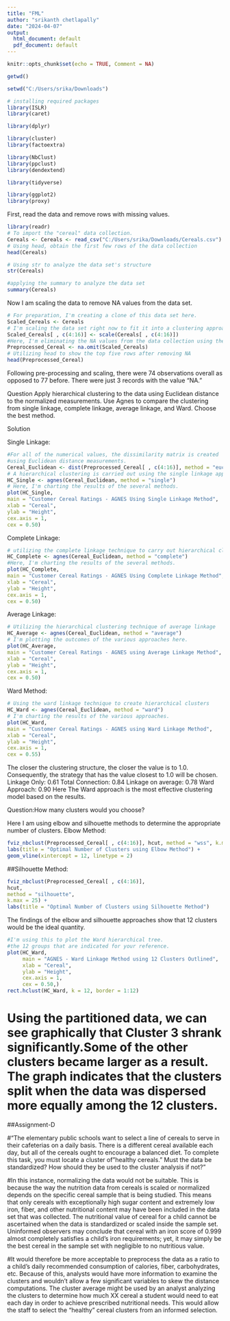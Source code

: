 ---
title: "FML"
author: "srikanth chetlapally"
date: "2024-04-07"
output:
  html_document: default
  pdf_document: default
---

```{r setup, include=FALSE}
knitr::opts_chunk$set(echo = TRUE, Comment = NA)
```



```{r}
getwd()
```
```{r}
setwd("C:/Users/srika/Downloads")
```

```{r}
# installing required packages
library(ISLR)
library(caret)
```

```{r}
library(dplyr)
```

```{r}
library(cluster)
library(factoextra)
```

```{r}
library(NbClust)
library(ppclust)
library(dendextend)
```

```{r}
library(tidyverse)
```

```{r}
library(ggplot2)
library(proxy)
```

First, read the data and remove rows with missing values.
```{r}
library(readr)
# To import the "cereal" data collection.
Cereals <- Cereals <- read_csv("C:/Users/srika/Downloads/Cereals.csv")
# Using head, obtain the first few rows of the data collection
head(Cereals)
```

```{r}
# Using str to analyze the data set's structure
str(Cereals)
```

```{r}
#applying the summary to analyze the data set
summary(Cereals)
```


Now I am scaling the data to remove NA values from the data set.
```{r}
# For preparation, I'm creating a clone of this data set here.
Scaled_Cereals <- Cereals
# I'm scaling the data set right now to fit it into a clustering approach.
Scaled_Cereals[ , c(4:16)] <- scale(Cereals[ , c(4:16)])
#Here, I'm eliminating the NA values from the data collection using the omit function.
Preprocessed_Cereal <- na.omit(Scaled_Cereals)
# Utilizing head to show the top five rows after removing NA
head(Preprocessed_Cereal)
```

Following pre-processing and scaling, there were 74 observations overall as opposed to 77 before. There were just 3 records with the value "NA."


Question 
Apply hierarchical clustering to the data using Euclidean distance to the normalized measurements. 
Use Agnes to compare the clustering from single linkage, complete linkage, average linkage, and Ward. Choose the best method.

Solution

Single Linkage:
```{r}
#For all of the numerical values, the dissimilarity matrix is created 
#using Euclidean distance measurements.
Cereal_Euclidean <- dist(Preprocessed_Cereal[ , c(4:16)], method = "euclidean")
# A hierarchical clustering is carried out using the single linkage approach.
HC_Single <- agnes(Cereal_Euclidean, method = "single")
# Here, I'm charting the results of the several methods.
plot(HC_Single,
main = "Customer Cereal Ratings - AGNES Using Single Linkage Method",
xlab = "Cereal",
ylab = "Height",
cex.axis = 1,
cex = 0.50)
```

Complete Linkage:
```{r}
# utilizing the complete linkage technique to carry out hierarchical clustering
HC_Complete <- agnes(Cereal_Euclidean, method = "complete")
#Here, I'm charting the results of the several methods.
plot(HC_Complete,
main = "Customer Cereal Ratings - AGNES Using Complete Linkage Method",
xlab = "Cereal",
ylab = "Height",
cex.axis = 1,
cex = 0.50)
```

Average Linkage:
```{r}
# Utilizing the hierarchical clustering technique of average linkage
HC_Average <- agnes(Cereal_Euclidean, method = "average")
# I'm plotting the outcomes of the various approaches here.
plot(HC_Average,
main = "Customer Cereal Ratings - AGNES using Average Linkage Method",
xlab = "Cereal",
ylab = "Height",
cex.axis = 1,
cex = 0.50)
```

Ward Method:
```{r}
# Using the ward linkage technique to create hierarchical clusters
HC_Ward <- agnes(Cereal_Euclidean, method = "ward")
# I'm charting the results of the various approaches.
plot(HC_Ward,
main = "Customer Cereal Ratings - AGNES using Ward Linkage Method",
xlab = "Cereal",
ylab = "Height",
cex.axis = 1,
cex = 0.55)
```

The closer the clustering structure, the closer the value is to 1.0. Consequently, the strategy that has the value closest to 1.0 will be chosen. Linkage Only: 0.61 Total Connection: 0.84 Linkage on average: 0.78
Ward Approach: 0.90 Here The Ward approach is the most effective clustering model based on the results.


Question:How many clusters would you choose?

Here I am using elbow and silhouette methods to determine the
appropriate number of clusters.
Elbow Method:
```{r}
fviz_nbclust(Preprocessed_Cereal[ , c(4:16)], hcut, method = "wss", k.max = 25) +
labs(title = "Optimal Number of Clusters using Elbow Method") +
geom_vline(xintercept = 12, linetype = 2)
```


##Silhouette Method:
```{r}
fviz_nbclust(Preprocessed_Cereal[ , c(4:16)],
hcut,
method = "silhouette",
k.max = 25) +
labs(title = "Optimal Number of Clusters using Silhouette Method")
```

The findings of the elbow and silhouette approaches show that 12 clusters would be the ideal quantity.
```{r}
#I'm using this to plot the Ward hierarchical tree.  
#the 12 groups that are indicated for your reference.
plot(HC_Ward, 
     main = "AGNES - Ward Linkage Method using 12 Clusters Outlined",
     xlab = "Cereal",
     ylab = "Height",
     cex.axis = 1, 
     cex = 0.50,)
rect.hclust(HC_Ward, k = 12, border = 1:12)
```

# Using the partitioned data, we can see graphically that Cluster 3 shrank significantly.Some of the other clusters became larger as a result. The graph indicates that the clusters split when the data was dispersed more equally among the 12 clusters.


##Assignment-D

#"The elementary public schools want to select a line of cereals to serve in their cafeterias on a daily basis. There is a different cereal available each day, but all of the cereals ought to encourage a balanced diet. To complete this task, you must locate a cluster of "healthy cereals." Must the data be standardized? How should they be used to the cluster analysis if not?”

#In this instance, normalizing the data would not be suitable. This is because the way the nutrition data from cereals is scaled or normalized depends on the specific cereal sample that is being studied. This means that only cereals with exceptionally high sugar content and extremely low iron, fiber, and other nutritional content may have been included in the data set that was collected. The nutritional value of cereal for a child cannot be ascertained when the data is standardized or scaled inside the sample set. Uninformed observers may conclude that cereal with an iron score of 0.999 almost completely satisfies a child's iron requirements; yet, it may simply be the best cereal in the sample set with negligible to no nutritious value.

#It would therefore be more acceptable to preprocess the data as a ratio to a child's daily recommended consumption of calories, fiber, carbohydrates, etc. Because of this, analysts would have more information to examine the clusters and wouldn't allow a few significant variables to skew the distance computations. The cluster average might be used by an analyst analyzing the clusters to determine how much XX cereal a student would need to eat each day in order to achieve prescribed nutritional needs. This would allow the staff to select the "healthy" cereal clusters from an informed selection.




